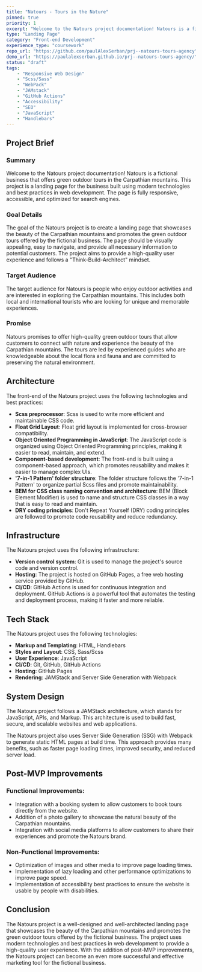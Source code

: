 ```yaml
---
title: "Natours - Tours in the Nature"
pinned: true
priority: 1
excerpt: "Welcome to the Natours project documentation! Natours is a fictional business that offers green outdoor tours in the Carpathian mountains. This project is a landing page for the business built using modern technologies and best practices in web development. The page is fully responsive, accessible, and optimized for search engines."
type: "Landing Page"
category: "Front-end Development"
experience_type: "coursework"
repo_url: "https://github.com/paulAlexSerban/prj--natours-tours-agency"
demo_url: "https://paulalexserban.github.io/prj--natours-tours-agency/"
status: "draft"
tags:
    - "Responsive Web Design"     
    - "Scss/Sass"
    - "WebPack"
    - "JAMstack"
    - "GitHub Actions"       
    - "Accessibility"
    - "SEO"
    - "JavaScript"
    - "Handlebars"
---
```

## Project Brief

### Summary
Welcome to the Natours project documentation! Natours is a fictional business that offers green outdoor tours in the Carpathian mountains. This project is a landing page for the business built using modern technologies and best practices in web development. The page is fully responsive, accessible, and optimized for search engines.

### Goal Details
The goal of the Natours project is to create a landing page that showcases the beauty of the Carpathian mountains and promotes the green outdoor tours offered by the fictional business. The page should be visually appealing, easy to navigate, and provide all necessary information to potential customers. The project aims to provide a high-quality user experience and follows a "Think-Build-Architect" mindset.

### Target Audience
The target audience for Natours is people who enjoy outdoor activities and are interested in exploring the Carpathian mountains. This includes both local and international tourists who are looking for unique and memorable experiences.

### Promise
Natours promises to offer high-quality green outdoor tours that allow customers to connect with nature and experience the beauty of the Carpathian mountains. The tours are led by experienced guides who are knowledgeable about the local flora and fauna and are committed to preserving the natural environment.

## Architecture
The front-end of the Natours project uses the following technologies and best practices:

- **Scss preprocessor**: Scss is used to write more efficient and maintainable CSS code.
- **Float Grid Layout**: Float grid layout is implemented for cross-browser compatibility.
- **Object Oriented Programming in JavaScript**: The JavaScript code is organized using Object Oriented Programming principles, making it easier to read, maintain, and extend.
- **Component-based development**: The front-end is built using a component-based approach, which promotes reusability and makes it easier to manage complex UIs.
- **'7-in-1 Pattern' folder structure**: The folder structure follows the '7-in-1 Pattern' to organize partial Scss files and promote maintainability.
- **BEM for CSS class naming convention and architecture**: BEM (Block Element Modifier) is used to name and structure CSS classes in a way that is easy to read and maintain.
- **DRY coding principles**: Don't Repeat Yourself (DRY) coding principles are followed to promote code reusability and reduce redundancy.

## Infrastructure
The Natours project uses the following infrastructure:

- **Version control system**: Git is used to manage the project's source code and version control.
- **Hosting**: The project is hosted on GitHub Pages, a free web hosting service provided by GitHub.
- **CI/CD**: GitHub Actions is used for continuous integration and deployment. GitHub Actions is a powerful tool that automates the testing and deployment process, making it faster and more reliable.

## Tech Stack
The Natours project uses the following technologies:

- **Markup and Templating**: HTML, Handlebars
- **Styles and Layout**: CSS, Sass/Scss
- **User Experience**: JavaScript
- **CI/CD**: Git, GitHub, GitHub Actions
- **Hosting**: GitHub Pages
- **Rendering**: JAMStack and Server Side Generation with Webpack

## System Design
The Natours project follows a JAMStack architecture, which stands for JavaScript, APIs, and Markup. This architecture is used to build fast, secure, and scalable websites and web applications.

The Natours project also uses Server Side Generation (SSG) with Webpack to generate static HTML pages at build time. This approach provides many benefits, such as faster page loading times, improved security, and reduced server load.

## Post-MVP Improvements
### Functional Improvements:
- Integration with a booking system to allow customers to book tours directly from the website.
- Addition of a photo gallery to showcase the natural beauty of the Carpathian mountains.
- Integration with social media platforms to allow customers to share their experiences and promote the Natours brand.
### Non-Functional Improvements:
- Optimization of images and other media to improve page loading times.
- Implementation of lazy loading and other performance optimizations to improve page speed.
- Implementation of accessibility best practices to ensure the website is usable by people with disabilities.

## Conclusion
The Natours project is a well-designed and well-architected landing page that showcases the beauty of the Carpathian mountains and promotes the green outdoor tours offered by the fictional business. The project uses modern technologies and best practices in web development to provide a high-quality user experience. With the addition of post-MVP improvements, the Natours project can become an even more successful and effective marketing tool for the fictional business.